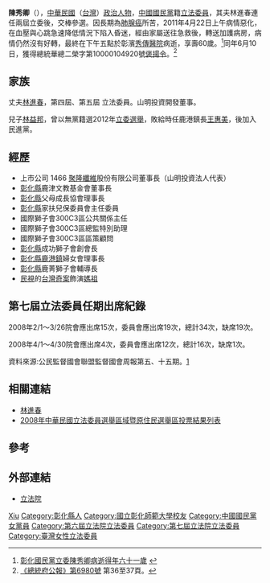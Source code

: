 {{Infobox_officeholder
| name = 陳秀卿
| image name =
| order= {{ROC}}第7屆[[立法委員|立法委員]]
| term_start= 2008年2月1日
| term_end= {{box|2011年4月22日}}
| constituency=   [[彰化縣第一選舉區|彰化縣第一選舉區]]<br>（[[伸港鄉|伸港鄉]]、[[線西鄉|線西鄉]]、[[和美鎮|和美鎮]]、<br>[[鹿港鎮|鹿港鎮]]、[[福興鄉_(台灣)|福興鄉]]、[[秀水鄉_(台灣)|秀水鄉]]）
| majority= 67,236（44.96%）
| order1= {{ROC}}第6屆[[立法委員|立法委員]]
| term_start1= 2005年2月1日
| term_end1= 2008年1月31日
| constituency1=   彰化縣選舉區
| sex = 女
| date of birth =1950年10月25日
| date of death ={{death date and age|2011|4|22|1950|10|25}}
| party = {{Kmt}}
| place of birth = {{ROC|臺灣省}}[[彰化縣|彰化縣]]
| place of death = {{ROC-TWN}}[[彰化縣|彰化縣]][[鹿港鎮|鹿港鎮]][[彰濱秀傳紀念醫院|彰濱秀傳紀念醫院]]
| educate = 
| past = 
*上市公司 1466 [[聚隆纖維|聚隆纖維]]股份有限公司董事長 (山明投資法人代表) (2009年9月29日-2011年4月22日)
*[[彰化縣|彰化縣]]鹿津文教基金會董事長
*[[彰化縣|彰化縣]]父母成長協會理事長
*[[彰化縣|彰化縣]]家扶兒保委員會主任委員
*國際獅子會300C3區公共關係主任
*國際獅子會300C3區總監特別助理
*國際獅子會300C3區區策顧問
*[[彰化縣|彰化縣]]成功獅子會創會長
*[[彰化縣|彰化縣]][[鹿港鎮|鹿港鎮]]婦女會理事長
*[[彰化縣|彰化縣]]鹿菁獅子會輔導長
*立法院（第六屆）委員<br><span style="color: blue;">（2005年2月1日-2008年1月31日）</span>
*立法院（第七屆）委員<br><span style="color: blue;">（2008年2月1日-2011年4月22日）</span>
}}

'''陳秀卿'''（{{bd|1950年|10月25日|2011年|4月22日|catIdx=Chen陳}}），[[中華民國|中華民國]]（[[台灣|台灣]]）[[政治人物|政治人物]]，[[中國國民黨|中國國民黨]]籍[[立法委員|立法委員]]，其夫林進春連任兩屆立委後，交棒參選。因長期為[[肺腺癌|肺腺癌]]所苦，2011年4月22日上午病情惡化，在血壓與心跳急速降低情況下陷入昏迷，經由家屬送往急救後，轉送加護病房，病情仍然沒有好轉，最終在下午五點於彰濱[[秀傳醫院|秀傳醫院]]病逝，享壽60歲。<ref>[http://tw.news.yahoo.com/article/url/d/a/110422/1/2qb15.html 彰化國民黨立委陳秀卿病逝得年六十一歲] {{webarchive|url=https://web.archive.org/web/20110429215855/http://tw.news.yahoo.com/article/url/d/a/110422/1/2qb15.html |date=2011-04-29 }}</ref>同年6月10日，獲得總統華總二榮字第10000104920號[[褒揚令|褒揚令]]。<ref>[http://www.president.gov.tw/Portals/0/Bulletins/paper/pdf/6980.pdf 《總統府公報》第6980號] 第36至37頁。</ref>

==家族==
丈夫[[林進春|林進春]]，第四屆、第五屆 立法委員。山明投資開發董事。

兒子[[林益邦|林益邦]]，曾以無黨籍選2012年[[2012年中華民國立法委員選舉|立委選舉]]，敗給時任鹿港鎮長[[王惠美|王惠美]]，後加入民進黨。

==經歷==
*上市公司 1466 [[聚隆纖維|聚隆纖維]]股份有限公司董事長（山明投資法人代表）
*[[彰化縣|彰化縣]]鹿津文教基金會董事長
*[[彰化縣|彰化縣]]父母成長協會理事長
*[[彰化縣|彰化縣]]家扶兒保委員會主任委員
*國際獅子會300C3區公共關係主任
*國際獅子會300C3區總監特別助理
*國際獅子會300C3區區策顧問
*[[彰化縣|彰化縣]]成功獅子會創會長
*[[彰化縣|彰化縣]][[鹿港鎮|鹿港鎮]]婦女會理事長
*[[彰化縣|彰化縣]]鹿菁獅子會輔導長
*[[民視|民視]]的[[台灣奇案|台灣奇案]]飾演[[媽祖|媽祖]]

==第七屆立法委員任期出席紀錄==
2008年2/1～3/26院會應出席15次，委員會應出席19次，總計34次，缺席19次。

2008年4/1～4/30院會應出席4次，委員會應出席12次，總計16次，缺席1次。

資料來源:公民監督國會聯盟監督國會周報第五、十五期。[https://web.archive.org/web/20180724032412/http://www.ccw.org.tw/]

==相關連結==
*[[林進春|林進春]]
*[[2008年中華民國立法委員選舉區域暨原住民選舉區投票結果列表|2008年中華民國立法委員選舉區域暨原住民選舉區投票結果列表]]

==參考==
<references />

== 外部連結 ==
{{Wikisource|總統華總二榮字第10000104920號令}}
* [http://www.ly.gov.tw/ly/01_introduce/0103_leg/leg_main/leg_ver01_01.jsp?ItemNO=01030100&lgno=00130&stage=6 立法院]

{{第7屆中華民國立法委員中彰投名單}}

{{Authority control}}
{{DEFAULTSORT:Chen陳}}
[[Category:陳姓|Xiu]]
[[Category:彰化縣人|Category:彰化縣人]]
[[Category:國立彰化師範大學校友|Category:國立彰化師範大學校友]]
[[Category:中國國民黨女黨員|Category:中國國民黨女黨員]]
[[Category:第六屆立法院立法委員|Category:第六屆立法院立法委員]]
[[Category:第七屆立法院立法委員|Category:第七屆立法院立法委員]]
[[Category:臺灣女性立法委員|Category:臺灣女性立法委員]]